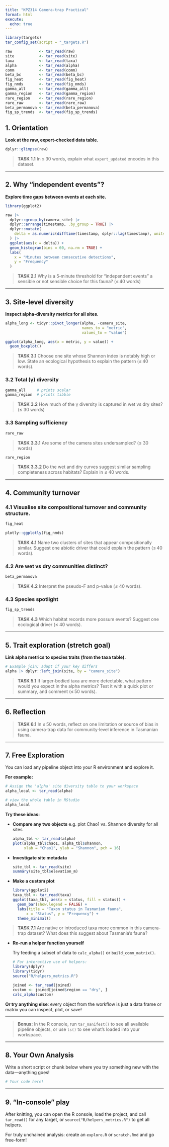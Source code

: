 ```yaml
---
title: "KPZ314 Camera-trap Practical"
format: html
execute:
  echo: true
---
```


```r
library(targets)
tar_config_set(script = "_targets.R")

raw            <- tar_read(raw)
site           <- tar_read(site)
taxa           <- tar_read(taxa)
alpha          <- tar_read(alpha)
comm           <- tar_read(comm)
beta_bc        <- tar_read(beta_bc)
fig_heat       <- tar_read(fig_heat)
fig_nmds       <- tar_read(fig_nmds)
gamma_all      <- tar_read(gamma_all)
gamma_region   <- tar_read(gamma_region)
rare_region    <- tar_read(rare_region)
rare_raw       <- tar_read(rare_raw)
beta_permanova <- tar_read(beta_permanova)
fig_sp_trends  <- tar_read(fig_sp_trends)
```

## 1. Orientation

**Look at the raw, expert‑checked data table.**

```r
dplyr::glimpse(raw)
```

> **TASK 1.1** In ≤ 30 words, explain what `expert_updated` encodes in this dataset.

---

## 2. Why “independent events”?

**Explore time gaps between events at each site.**

```r
library(ggplot2)

raw |>
  dplyr::group_by(camera_site) |>
  dplyr::arrange(timestamp, .by_group = TRUE) |>
  dplyr::mutate(
    delta = as.numeric(difftime(timestamp, dplyr::lag(timestamp), units = "mins"))
  ) |>
  ggplot(aes(x = delta)) +
  geom_histogram(bins = 60, na.rm = TRUE) +
  labs(
    x = "Minutes between consecutive detections",
    y = "Frequency"
  )
```

> **TASK 2.1** Why is a 5‑minute threshold for “independent events” a sensible or not sensible choice for this fauna? (≤ 40 words)

---

## 3. Site‑level diversity

**Inspect alpha‑diversity metrics for all sites.**

```r
alpha_long <- tidyr::pivot_longer(alpha, -camera_site,
                                  names_to = "metric",
                                  values_to = "value")

ggplot(alpha_long, aes(x = metric, y = value)) +
  geom_boxplot()
```

> **TASK 3.1** Choose one site whose Shannon index is notably high or low. State an ecological hypothesis to explain the pattern (≤ 40 words).

### 3.2  Total (γ) diversity

```r
gamma_all     # prints scalar
gamma_region  # prints tibble
```
> **TASK 3.2** How much of the γ diversity is captured in wet vs dry sites? (≤ 30 words)

### 3.3  Sampling sufficiency

```r
rare_raw
```

> **TASK 3.3.1** Are some of the camera sites undersampled? (≤ 30 words)

```r
rare_region
```

> **TASK 3.3.2** Do the wet and dry curves suggest similar sampling completeness across habitats? Explain in ≤ 40 words.

---

## 4. Community turnover

### 4.1  Visualise site compositional turnover and community structure.

```r
fig_heat
```

```r
plotly::ggplotly(fig_nmds)
```

> **TASK 4.1** Name two clusters of sites that appear compositionally similar. Suggest one abiotic driver that could explain the pattern (≤ 40 words).

### 4.2  Are wet vs dry communities distinct?

```r
beta_permanova
```

> **TASK 4.2** Interpret the pseudo-F and p-value (≤ 40 words).

### 4.3  Species spotlight

```r
fig_sp_trends
```

> **TASK 4.3** Which habitat records more possum events? Suggest one ecological driver (≤ 40 words).

---

## 5. Trait exploration (stretch goal)

**Link alpha metrics to species traits (from the taxa table).**

```r
# Example join; adapt if your key differs
alpha |> dplyr::left_join(site, by = "camera_site")
```

> **TASK 5.1** If larger‑bodied taxa are more detectable, what pattern would you expect in the alpha metrics? Test it with a quick plot or summary, and comment (≤ 50 words).

---

## 6. Reflection

> **TASK 6.1** In ≤ 50 words, reflect on one limitation or source of bias in using camera‑trap data for community‑level inference in Tasmanian fauna.

---

## 7. Free Exploration

You can load any pipeline object into your R environment and explore it.

**For example:**

```r
# Assign the 'alpha' site diversity table to your workspace
alpha_local <- tar_read(alpha)

# view the whole table in RStudio
alpha_local
```

**Try these ideas:**

* **Compare any two objects**
  e.g. plot Chao1 vs. Shannon diversity for all sites

  ```r
  alpha_tbl <- tar_read(alpha)
  plot(alpha_tbl$chao1, alpha_tbl$shannon,
       xlab = "Chao1", ylab = "Shannon", pch = 16)
  ```

* **Investigate site metadata**

  ```r
  site_tbl <- tar_read(site)
  summary(site_tbl$elevation_m)
  ```

* **Make a custom plot**

  ```r
  library(ggplot2)
  taxa_tbl <- tar_read(taxa)
  ggplot(taxa_tbl, aes(x = status, fill = status)) +
    geom_bar(show.legend = FALSE) +
    labs(title = "Taxon status in Tasmanian fauna",
        x = "Status", y = "Frequency") +
    theme_minimal()
  ```

> **TASK 7.1** Are native or introduced taxa more common in this camera-trap dataset? What does this suggest about Tasmania’s fauna?

* **Re-run a helper function yourself**

  Try feeding a subset of data to `calc_alpha()` or `build_comm_matrix()`.

  ```r
  # For interactive use of helpers:
  library(dplyr)
  library(tidyr)
  source("R/helpers_metrics.R")

  joined <- tar_read(joined)
  custom <- joined[joined$region == "dry", ]
  calc_alpha(custom)
  ```

**Or try anything else**: every object from the workflow is just a data frame or matrix you can inspect, plot, or save!

---

> **Bonus:** In the R console, run `tar_manifest()` to see all available pipeline objects, or use `ls()` to see what’s loaded into your workspace.

---

## 8. Your Own Analysis

Write a short script or chunk below where you try something new with the data—anything goes!

```r

# Your code here!

```

---

## 9. “In-console” play

After knitting, you can open the R console, load the project, and call `tar_read()` for any target, or `source("R/helpers_metrics.R")` to get all helpers.

For truly unchained analysis: create an `explore.R` or `scratch.Rmd` and go free-form!
